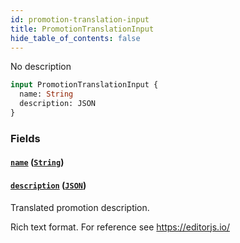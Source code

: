```yaml
---
id: promotion-translation-input
title: PromotionTranslationInput
hide_table_of_contents: false
---
```


No description

```graphql
input PromotionTranslationInput {
  name: String
  description: JSON
}
```

### Fields

#### [`name`](#) ([`String`](../../../developer/api-reference/scalars/string))

#### [`description`](#) ([`JSON`](../../../developer/api-reference/scalars/json))

Translated promotion description.

Rich text format. For reference see https://editorjs.io/
